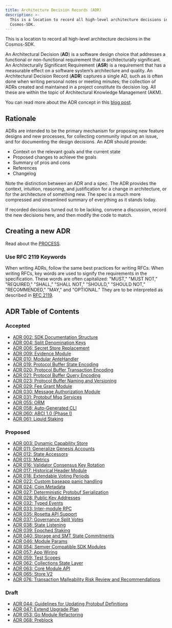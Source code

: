 ```yaml
---
title: Architecture Decision Records (ADR)
description: >-
  This is a location to record all high-level architecture decisions in the
  Cosmos-SDK.
---
```


This is a location to record all high-level architecture decisions in the Cosmos-SDK.

An Architectural Decision (**AD**) is a software design choice that addresses a functional or non-functional requirement that is architecturally significant.
An Architecturally Significant Requirement (**ASR**) is a requirement that has a measurable effect on a software system’s architecture and quality.
An Architectural Decision Record (**ADR**) captures a single AD, such as is often done when writing personal notes or meeting minutes; the collection of ADRs created and maintained in a project constitute its decision log. All these are within the topic of Architectural Knowledge Management (AKM).

You can read more about the ADR concept in this [blog post](https://product.reverb.com/documenting-architecture-decisions-the-reverb-way-a3563bb24bd0#.78xhdix6t).

## Rationale

ADRs are intended to be the primary mechanism for proposing new feature designs and new processes, for collecting community input on an issue, and for documenting the design decisions.
An ADR should provide:

* Context on the relevant goals and the current state
* Proposed changes to achieve the goals
* Summary of pros and cons
* References
* Changelog

Note the distinction between an ADR and a spec. The ADR provides the context, intuition, reasoning, and
justification for a change in architecture, or for the architecture of something
new. The spec is a much more compressed and streamlined summary of everything as
it stands today.

If recorded decisions turned out to be lacking, convene a discussion, record the new decisions here, and then modify the code to match.

## Creating a new ADR

Read about the [PROCESS](/docs/sdk/next/PROCESS).

### Use RFC 2119 Keywords

When writing ADRs, follow the same best practices for writing RFCs. When writing RFCs, key words are used to signify the requirements in the specification. These words are often capitalized: "MUST," "MUST NOT," "REQUIRED," "SHALL," "SHALL NOT," "SHOULD," "SHOULD NOT," "RECOMMENDED," "MAY," and "OPTIONAL." They are to be interpreted as described in [RFC 2119](https://datatracker.ietf.org/doc/html/rfc2119).

## ADR Table of Contents

### Accepted

* [ADR 002: SDK Documentation Structure](/docs/sdk/next/adr-002-docs-structure)
* [ADR 004: Split Denomination Keys](/docs/sdk/next/adr-004-split-denomination-keys)
* [ADR 006: Secret Store Replacement](/docs/sdk/next/adr-006-secret-store-replacement)
* [ADR 009: Evidence Module](/docs/sdk/next/adr-009-evidence-module)
* [ADR 010: Modular AnteHandler](/docs/sdk/next/adr-010-modular-antehandler)
* [ADR 019: Protocol Buffer State Encoding](/docs/sdk/next/adr-019-protobuf-state-encoding)
* [ADR 020: Protocol Buffer Transaction Encoding](/docs/sdk/next/adr-020-protobuf-transaction-encoding)
* [ADR 021: Protocol Buffer Query Encoding](/docs/sdk/next/adr-021-protobuf-query-encoding)
* [ADR 023: Protocol Buffer Naming and Versioning](/docs/sdk/next/adr-023-protobuf-naming)
* [ADR 029: Fee Grant Module](/docs/sdk/next/adr-029-fee-grant-module)
* [ADR 030: Message Authorization Module](/docs/sdk/next/adr-030-authz-module)
* [ADR 031: Protobuf Msg Services](/docs/sdk/next/adr-031-msg-service)
* [ADR 055: ORM](/docs/sdk/next/adr-055-orm)
* [ADR 058: Auto-Generated CLI](/docs/sdk/next/adr-058-auto-generated-cli)
* [ADR 060: ABCI 1.0 (Phase I)](adr-060-abci-1.0)
* [ADR 061: Liquid Staking](/docs/sdk/next/adr-061-liquid-staking)

### Proposed

* [ADR 003: Dynamic Capability Store](/docs/sdk/next/adr-003-dynamic-capability-store)
* [ADR 011: Generalize Genesis Accounts](/docs/sdk/next/adr-011-generalize-genesis-accounts)
* [ADR 012: State Accessors](/docs/sdk/next/adr-012-state-accessors)
* [ADR 013: Metrics](/docs/sdk/next/adr-013-metrics)
* [ADR 016: Validator Consensus Key Rotation](/docs/sdk/next/adr-016-validator-consensus-key-rotation)
* [ADR 017: Historical Header Module](/docs/sdk/next/adr-017-historical-header-module)
* [ADR 018: Extendable Voting Periods](/docs/sdk/next/adr-018-extendable-voting-period)
* [ADR 022: Custom baseapp panic handling](/docs/sdk/next/adr-022-custom-panic-handling)
* [ADR 024: Coin Metadata](/docs/sdk/next/adr-024-coin-metadata)
* [ADR 027: Deterministic Protobuf Serialization](/docs/sdk/next/adr-027-deterministic-protobuf-serialization)
* [ADR 028: Public Key Addresses](/docs/sdk/next/adr-028-public-key-addresses)
* [ADR 032: Typed Events](/docs/sdk/next/adr-032-typed-events)
* [ADR 033: Inter-module RPC](/docs/sdk/next/adr-033-protobuf-inter-module-comm)
* [ADR 035: Rosetta API Support](/docs/sdk/next/adr-035-rosetta-api-support)
* [ADR 037: Governance Split Votes](/docs/sdk/next/adr-037-gov-split-vote)
* [ADR 038: State Listening](/docs/sdk/next/adr-038-state-listening)
* [ADR 039: Epoched Staking](/docs/sdk/next/adr-039-epoched-staking)
* [ADR 040: Storage and SMT State Commitments](/docs/sdk/next/adr-040-storage-and-smt-state-commitments)
* [ADR 046: Module Params](/docs/sdk/next/adr-046-module-params)
* [ADR 054: Semver Compatible SDK Modules](/docs/sdk/next/adr-054-semver-compatible-modules)
* [ADR 057: App Wiring](/docs/sdk/next/adr-057-app-wiring)
* [ADR 059: Test Scopes](/docs/sdk/next/adr-059-test-scopes)
* [ADR 062: Collections State Layer](/docs/sdk/next/adr-062-collections-state-layer)
* [ADR 063: Core Module API](/docs/sdk/next/adr-063-core-module-api)
* [ADR 065: Store V2](/docs/sdk/next/adr-065-store-v2)
* [ADR 076: Transaction Malleability Risk Review and Recommendations](/docs/sdk/next/adr-076-tx-malleability)

### Draft

* [ADR 044: Guidelines for Updating Protobuf Definitions](/docs/sdk/next/adr-044-protobuf-updates-guidelines)
* [ADR 047: Extend Upgrade Plan](/docs/sdk/next/adr-047-extend-upgrade-plan)
* [ADR 053: Go Module Refactoring](/docs/sdk/next/adr-053-go-module-refactoring)
* [ADR 068: Preblock](/docs/sdk/next/adr-068-preblock)
